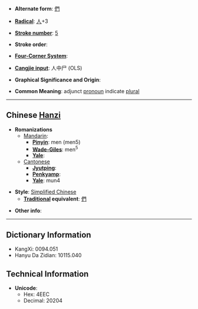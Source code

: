 * '''Alternate form''': [[們]]

* '''[[Wiktionary:Chinese radical index| Radical]]''': [[Wiktionary:Chinese radical index 人|人]]+3

* '''[[Wiktionary:Chinese total strokes index|Stroke number]]''': [[Wiktionary:Chinese total strokes index 5|5]]

* '''Stroke order''': 

* '''[[Wiktionary:Chinese four corner index|Four-Corner System]]''': 

* '''[[Wiktionary:Chinese Cangjie index|Cangjie input]]''': 人中尸 (OLS)

* '''Graphical Significance and Origin''': 

* '''Common Meaning''': adjunct [[pronoun]] indicate [[plural]]

----

== Chinese [[Hanzi]] ==

* '''Romanizations'''
** [[Mandarin]]:
*** '''[[Pinyin]]''': men (men5)
*** '''[[Wade-Giles]]''': men<sup>5</sup>
*** '''[[Yale]]''': 
**[[Cantonese]]
***'''[[Jyutping]]''':
***'''[[Penkyamp]]''': 
***'''[[Yale]]''': mun4

* '''Style''': [[Simplified Chinese]] 
** '''[[Traditional Chinese|Traditional]] equivalent''': [[們]]

* '''Other info''': 

----

== Dictionary Information ==

* KangXi: 0094.051
* Hanyu Da Zidian: 10115.040

== Technical Information ==

* '''Unicode''':
** Hex: 4EEC
** Decimal: 20204